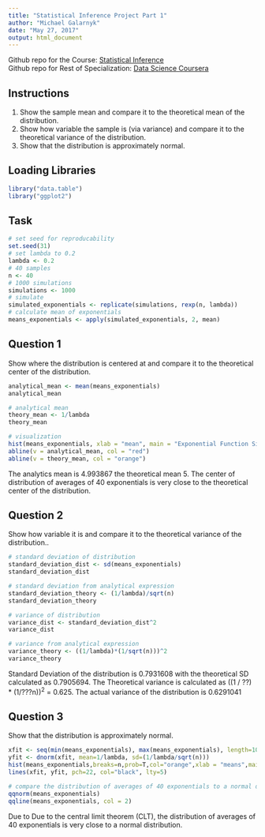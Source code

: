 ---
title: "Statistical Inference Project Part 1"
author: "Michael Galarnyk"
date: "May 27, 2017"
output: html_document
---

Github repo for the Course: [Statistical Inference](https://github.com/mGalarnyk/datasciencecoursera/tree/master/6_%20Statistical_Inference)
</br>
Github repo for Rest of Specialization: [Data Science Coursera](https://github.com/mGalarnyk/datasciencecoursera)

## Instructions

1. Show the sample mean and compare it to the theoretical mean of the distribution.
2. Show how variable the sample is (via variance) and compare it to the theoretical variance of the distribution.
3. Show that the distribution is approximately normal.

## Loading Libraries

```{r DataLoading}
library("data.table")
library("ggplot2")
```

## Task

```{r Stuff}
# set seed for reproducability
set.seed(31)
# set lambda to 0.2
lambda <- 0.2
# 40 samples
n <- 40
# 1000 simulations
simulations <- 1000
# simulate
simulated_exponentials <- replicate(simulations, rexp(n, lambda))
# calculate mean of exponentials
means_exponentials <- apply(simulated_exponentials, 2, mean)
```

## Question 1
Show where the distribution is centered at and compare it to the theoretical center of the distribution.

```{r}
analytical_mean <- mean(means_exponentials)
analytical_mean
```

```{r}
# analytical mean
theory_mean <- 1/lambda
theory_mean
```

```{r}
# visualization
hist(means_exponentials, xlab = "mean", main = "Exponential Function Simulations")
abline(v = analytical_mean, col = "red")
abline(v = theory_mean, col = "orange")
```

The analytics mean is 4.993867 the theoretical mean 5. The center of distribution of averages of 40 exponentials is very close to the theoretical center of the distribution.

## Question 2

Show how variable it is and compare it to the theoretical variance of the distribution.. 

```{r}
# standard deviation of distribution
standard_deviation_dist <- sd(means_exponentials)
standard_deviation_dist
```

```{r}
# standard deviation from analytical expression
standard_deviation_theory <- (1/lambda)/sqrt(n)
standard_deviation_theory
```

```{r}
# variance of distribution
variance_dist <- standard_deviation_dist^2
variance_dist
```

```{r}
# variance from analytical expression
variance_theory <- ((1/lambda)*(1/sqrt(n)))^2
variance_theory
```

Standard Deviation of the distribution is 0.7931608 with the theoretical SD calculated as 0.7905694. The Theoretical variance is calculated as ((1 / ??) * (1/???n))<sup>2</sup> = 0.625. The actual variance of the distribution is 0.6291041

## Question 3
Show that the distribution is approximately normal.

```{r}
xfit <- seq(min(means_exponentials), max(means_exponentials), length=100)
yfit <- dnorm(xfit, mean=1/lambda, sd=(1/lambda/sqrt(n)))
hist(means_exponentials,breaks=n,prob=T,col="orange",xlab = "means",main="Density of means",ylab="density")
lines(xfit, yfit, pch=22, col="black", lty=5)
```

```{r}
# compare the distribution of averages of 40 exponentials to a normal distribution
qqnorm(means_exponentials)
qqline(means_exponentials, col = 2)
```

Due to Due to the central limit theorem (CLT), the distribution of averages of 40 exponentials is very close to a normal distribution.